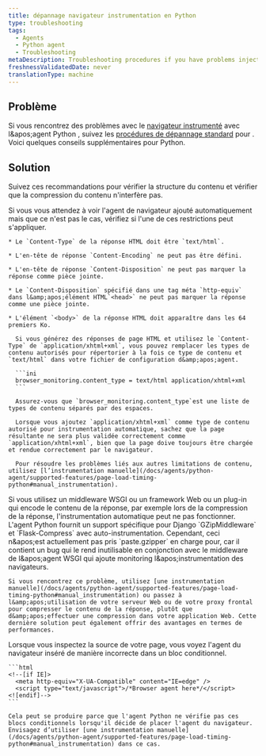 ```yaml
---
title: dépannage navigateur instrumentation en Python
type: troubleshooting
tags:
  - Agents
  - Python agent
  - Troubleshooting
metaDescription: Troubleshooting procedures if you have problems injecting the browser agent via New Relic's Python agent.
freshnessValidatedDate: never
translationType: machine
---
```


## Problème

Si vous rencontrez des problèmes avec le [navigateur instrumenté](/docs/agents/python-agent/supported-features/page-load-timing-python) avec l&amp;apos;agent Python , suivez les [procédures de dépannage standard](/docs/browser/new-relic-browser/installation-configuration/troubleshooting-browser-monitoring-installation) pour <InlinePopover type="browser" />. Voici quelques conseils supplémentaires pour Python.

## Solution

Suivez ces recommandations pour vérifier la structure du contenu et vérifier que la compression du contenu n'interfère pas.

<CollapserGroup>
  <Collapser id="solution-content" title="Vérifiez la structure du contenu.">
    Si vous vous attendez à voir l'agent de navigateur ajouté automatiquement mais que ce n'est pas le cas, vérifiez si l'une de ces restrictions peut s'appliquer.

    * Le `Content-Type` de la réponse HTML doit être `text/html`.

    * L'en-tête de réponse `Content-Encoding` ne peut pas être défini.

    * L'en-tête de réponse `Content-Disposition` ne peut pas marquer la réponse comme pièce jointe.

    * Le `Content-Disposition` spécifié dans une tag méta `http-equiv` dans l&amp;apos;élément HTML`<head>` ne peut pas marquer la réponse comme une pièce jointe.

    * L'élément `<body>` de la réponse HTML doit apparaître dans les 64 premiers Ko.

      Si vous générez des réponses de page HTML et utilisez le `Content-Type` de `application/xhtml+xml`, vous pouvez remplacer les types de contenu autorisés pour répertorier à la fois ce type de contenu et `text/html` dans votre fichier de configuration d&amp;apos;agent.

      ```ini
      browser_monitoring.content_type = text/html application/xhtml+xml
      ```

      Assurez-vous que `browser_monitoring.content_type`est une liste de types de contenu séparés par des espaces.

      Lorsque vous ajoutez `application/xhtml+xml` comme type de contenu autorisé pour instrumentation automatique, sachez que la page résultante ne sera plus validée correctement comme `application/xhtml+xml`, bien que la page doive toujours être chargée et rendue correctement par le navigateur.

      Pour résoudre les problèmes liés aux autres limitations de contenu, utilisez [l’instrumentation manuelle](/docs/agents/python-agent/supported-features/page-load-timing-python#manual_instrumentation).
  </Collapser>

  <Collapser id="solution-compression" title="Vérifiez que la compression du contenu n’interfère pas.">
    Si vous utilisez un middleware WSGI ou un framework Web ou un plug-in qui encode le contenu de la réponse, par exemple lors de la compression de la réponse, l'instrumentation automatique peut ne pas fonctionner. L'agent Python fournit un support spécifique pour Django `GZipMiddleware` et `Flask-Compress` avec auto-instrumentation. Cependant, ceci n&amp;apos;est actuellement pas pris `paste.gzipper` en charge pour, car il contient un bug qui le rend inutilisable en conjonction avec le middleware de l&amp;apos;agent WSGI qui ajoute monitoring l&amp;apos;instrumentation des navigateurs.

    Si vous rencontrez ce problème, utilisez [une instrumentation manuelle](/docs/agents/python-agent/supported-features/page-load-timing-python#manual_instrumentation) ou passez à l&amp;apos;utilisation de votre serveur Web ou de votre proxy frontal pour compresser le contenu de la réponse, plutôt que d&amp;apos;effectuer une compression dans votre application Web. Cette dernière solution peut également offrir des avantages en termes de performances.
  </Collapser>

  <Collapser id="solution-compression" title="Vérifiez la source de la page pour les blocs conditionnels.">
    Lorsque vous inspectez la source de votre page, vous voyez l'agent du navigateur inséré de manière incorrecte dans un bloc conditionnel.

    ```html
    <!--[if IE]>
      <meta http-equiv="X-UA-Compatible" content="IE=edge" />
      <script type="text/javascript">/*Browser agent here*/</script>
    <![endif]-->
    ```

    Cela peut se produire parce que l'agent Python ne vérifie pas ces blocs conditionnels lorsqu'il décide de placer l'agent du navigateur. Envisagez d’utiliser [une instrumentation manuelle](/docs/agents/python-agent/supported-features/page-load-timing-python#manual_instrumentation) dans ce cas.
  </Collapser>
</CollapserGroup>